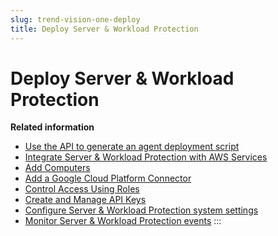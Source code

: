 ```yaml
---
slug: trend-vision-one-deploy
title: Deploy Server & Workload Protection
---
```

# Deploy Server & Workload Protection

**Related information**

- [Use the API to generate an agent deployment script](api-generate-agent-deploy.mdx)
- [Integrate Server & Workload Protection with AWS Services](integrate-aws-services.mdx)
- [Add Computers](add-computers.mdx)
- [Add a Google Cloud Platform Connector](add-google-cloud-platform-connector.mdx)
- [Control Access Using Roles](control-access-using-roles.mdx)
- [Create and Manage API Keys](create-manage-api-keys.mdx)
- [Configure Server & Workload Protection system settings](configure-system-settings.mdx)
- [Monitor Server & Workload Protection events](monitor-events-server-workload.mdx)
:::
